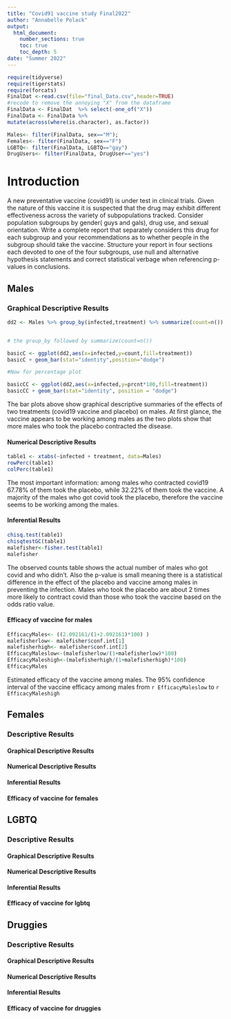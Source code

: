 ```yaml
---
title: "Covid91 vaccine study Final2022"
author: "Annabelle Polack"
output: 
  html_document:
    number_sections: true
    toc: true
    toc_depth: 5
date: "Summer 2022" 
---
```


```r
require(tidyverse)
require(tigerstats)
require(forcats)
FinalDat <-read.csv(file="final_Data.csv",header=TRUE)
#recode to remove the annoying "X" from the dataframe
FinalData <- FinalDat  %>% select(-one_of("X"))
FinalData <- FinalData %>%
mutate(across(where(is.character), as.factor))
```

```r
Males<- filter(FinalData, sex=="M");
Females<- filter(FinalData, sex=="F")
LGBTQ<- filter(FinalData, LGBTQ=="gay")
DrugUsers<- filter(FinalData, DrugUser=="yes")
```

# Introduction

A new  preventative vaccine (covid91) is under test in clinical trials. Given the nature of this vaccine it is suspected that the drug may exhibit different effectiveness across the variety of subpopulations tracked. Consider population subgroups by gender( guys and gals), drug use, and sexual orientation. Write a complete report that separately considers this drug for each subgroup and your recommendations as to whether people in the subgroup should take the vaccine. Structure your report in four sections each devoted to one of the four subgroups, use null and alternative hypothesis statements and correct statistical verbage when referencing p-values in conclusions.

## Males

### Graphical Descriptive Results

```r
dd2 <- Males %>% group_by(infected,treatment) %>% summarize(count=n()) %>% mutate(prcnt=count/sum(count))


# the group_by followed by summarize(count=n())

basicC <- ggplot(dd2,aes(x=infected,y=count,fill=treatment))
basicC + geom_bar(stat="identity",position="dodge")

#Now for percentage plot

basicCC <- ggplot(dd2,aes(x=infected,y=prcnt*100,fill=treatment)) 
basicCC + geom_bar(stat="identity", position = "dodge")
```

The bar plots above show graphical descriptive summaries of the effects of two treatments (covid19 vaccine and placebo) on males. At first glance, the vaccine appears to be working among males as the two plots show that more males who took the placebo contracted the disease. 

#### Numerical Descriptive Results 

```r
table1 <- xtabs(~infected + treatment, data=Males)
rowPerc(table1)
colPerc(table1)
```

The most important information: among males who contracted covid19 67.78% of them took the placebo, while 32.22% of them took the vaccine. A majority of the males who got covid took the placebo, therefore the vaccine seems to be working among the males. 

#### Inferential Results 

```r
chisq.test(table1)
chisqtestGC(table1)
malefisher<-fisher.test(table1)
malefisher
```

The observed counts table shows the actual number of males who got covid and who didn't. Also the p-value is small meaning there is a statistical difference in the effect of the placebo and vaccine among males in preventing the infection. Males who took the placebo are about 2 times more likely to contract covid than those who took the vaccine based on the odds ratio value. 

#### Efficacy of vaccine for males 

```r
EfficacyMales<- ((2.092161/(1+2.092161)*100) )
malefisherlow<- malefisher$conf.int[1]
malefisherhigh<- malefisher$conf.int[2]
EfficacyMaleslow<-(malefisherlow/(1+malefisherlow)*100)
EfficacyMaleshigh<-(malefisherhigh/(1+malefisherhigh)*100)
EfficacyMales
```

Estimated efficacy of the vaccine among males. The 95% confidence interval of the vaccine efficacy among males from `r EfficacyMaleslow` to `r EfficacyMaleshigh`

## Females

### Descriptive Results

#### Graphical Descriptive Results

#### Numerical Descriptive Results 

#### Inferential Results 

#### Efficacy of vaccine for females



## LGBTQ

### Descriptive Results

#### Graphical Descriptive Results

#### Numerical Descriptive Results 

#### Inferential Results 

#### Efficacy of vaccine for lgbtq



## Druggies

### Descriptive Results

#### Graphical Descriptive Results

#### Numerical Descriptive Results 

#### Inferential Results 

#### Efficacy of vaccine for druggies




